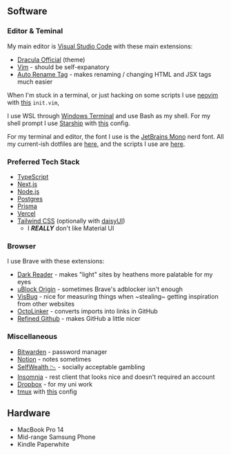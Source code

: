 ## Software

### Editor & Teminal

My main editor is [Visual Studio Code](https://code.visualstudio.com/) with
these main extensions:

- [Dracula Official](https://marketplace.visualstudio.com/items?itemName=dracula-theme.theme-dracula)
  (theme)
- [Vim](https://marketplace.visualstudio.com/items?itemName=vscodevim.vim) -
  should be self-expanatory
- [Auto Rename Tag](https://marketplace.visualstudio.com/items?itemName=formulahendry.auto-rename-tag) -
  makes renaming / changing HTML and JSX tags much easier

When I'm stuck in a terminal, or just hacking on some scripts I use
[neovim](https://neovim.io/) with
[this](https://github.com/soorria/wsl-dotfiles/blob/master/config/nvim/init.vim)
`init.vim`,

I use WSL through [Windows Terminal](https://github.com/Microsoft/Terminal) and
use Bash as my shell. For my shell prompt I use [Starship](https://starship.rs/)
with
[this](https://github.com/soorria/wsl-dotfiles/blob/master/config/starship.toml)
config.

For my terminal and editor, the font I use is the
[JetBrains Mono](https://www.jetbrains.com/lp/mono/) nerd font. All my
current-ish dotfiles are [here](https://github.com/soorria/wsl-dotfiles), and
the scripts I use are [here](https://github.com/soorria/scripts).

### Preferred Tech Stack

- [TypeScript](https://www.typescriptlang.org/)
- [Next.js](https://nextjs.org)
- [Node.js](https://nodejs.org/)
- [Postgres](https://www.postgresql.org/)
- [Prisma](https://prisma.io)
- [Vercel](https://vercel.com)
- [Tailwind CSS](https://tailwindcss.com/) (optionally with
  [daisyUI](https://daisyui.com/))
  - I **_REALLY_** don't like Material UI

### Browser

I use Brave with these extensions:

- [Dark Reader](https://darkreader.org/) - makes "light" sites by heathens more
  palatable for my eyes
- [uBlock Origin](https://ublockorigin.com/) - sometimes Brave's adblocker isn't
  enough
- [VisBug](https://chrome.google.com/webstore/detail/visbug/cdockenadnadldjbbgcallicgledbeoc/) -
  nice for measuring things when ~stealing~ getting inspiration from other
  websites
- [OctoLinker](https://github.com/OctoLinker/OctoLinker) - converts imports into
  links in GitHub
- [Refined Github](https://github.com/refined-github/refined-github) - makes
  GitHub a little nicer

### Miscellaneous

- [Bitwarden](https://bitwarden.com/) - password manager
- [Notion](https://notion.so) - notes sometimes
- [SelfWealth &#x1f4c9;](https://selfwealth.com.au) - socially acceptable
  gambling
- [Insomnia](https://insomnia.rest/) - rest client that looks nice and doesn't
  required an account
- [Dropbox](https://dropbox.com) - for my uni work
- [tmux](https://github.com/tmux/tmux) with
  [this](https://github.com/soorria/wsl-dotfiles/blob/master/tmux.conf) config

## Hardware

- MacBook Pro 14
- Mid-range Samsung Phone
- Kindle Paperwhite
